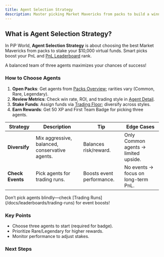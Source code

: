 ```yaml
---
title: Agent Selection Strategy
description: Master picking Market Mavericks from packs to build a winning portfolio
---
```



## What is Agent Selection Strategy?

In PiP World, **Agent Selection Strategy** is about choosing the best Market Mavericks from packs to stake your $10,000 virtual funds. Smart picks boost your PnL and [PnL Leaderboard](/docs/leaderboards/pnl-leaderboard) rank.

<Callout type="info">
  A balanced team of three agents maximizes your chances of success!
</Callout>

### How to Choose Agents

1. **Open Packs**: Get agents from [Packs Overview](/docs/packs/overview); rarities vary (Common, Rare, Legendary).
2. **Review Metrics**: Check win rate, ROI, and trading style in [Agent Detail](/docs/agents/agent-detail).
3. **Stake Funds**: Assign funds via [Trading Floor](/docs/agents/trading-floor); diversify across styles.
4. **Earn Rewards**: Get 50 XP and First Team Badge for picking three agents.

| Strategy | Description | Tip | Edge Cases |
|----------|-------------|-----|------------|
| **Diversify** | Mix aggressive, balanced, conservative agents. | Balances risk/reward. | Only Common agents → limited upside. |
| **Check Events** | Pick agents for trading runs. | Boosts event performance. | No events → focus on long-term PnL. |

<Callout type="warn">
  Don’t pick agents blindly—check [Trading Runs](/docs/leaderboards/trading-runs) for event boosts!
</Callout>

### Key Points
- Choose three agents to start (required for badge).
- Prioritize Rare/Legendary for higher rewards.
- Monitor performance to adjust stakes.

### Next Steps
<Cards>
  <Card title="📚 Agent Detail" href="/docs/agents/agent-detail" description="Check agent stats." />
  <Card title="🚀 Packs Overview" href="/docs/packs/overview" description="Get new agents from packs." />
  <Card title="🏆 Trading Floor" href="/docs/agents/trading-floor" description="Stake your agents." />
</Cards>